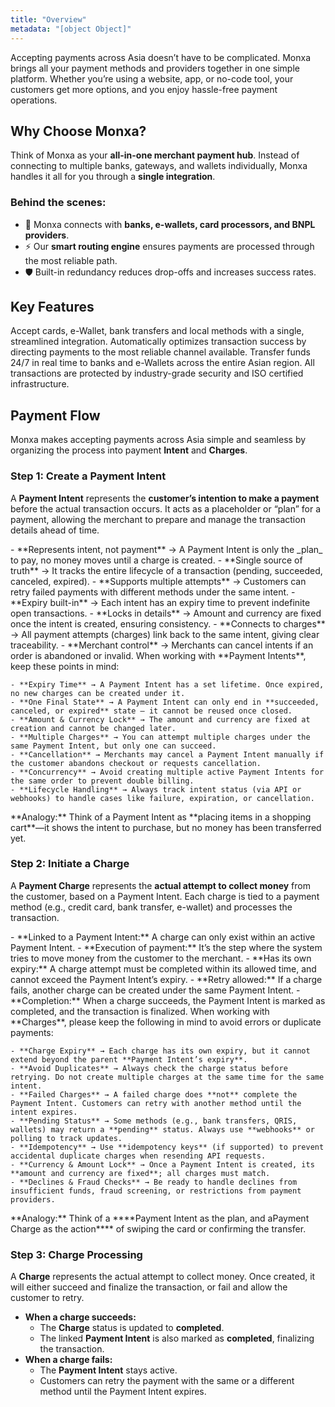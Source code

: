 ```yaml
---
title: "Overview"
metadata: "[object Object]"
---
```


Accepting payments across Asia doesn’t have to be complicated. Monxa brings all your payment methods and providers together in one simple platform. Whether you’re using a website, app, or no-code tool, your customers get more options, and you enjoy hassle-free payment operations.

## Why Choose Monxa?

Think of Monxa as your **all-in-one merchant payment hub**.
Instead of connecting to multiple banks, gateways, and wallets individually, Monxa handles it all for you through a **single integration**.

### Behind the scenes:

- 🔗 Monxa connects with **banks, e-wallets, card processors, and BNPL providers**.
- ⚡ Our **smart routing engine** ensures payments are processed through the most reliable path.
- 🛡️ Built-in redundancy reduces drop-offs and increases success rates.

## Key Features

<Columns cols={2}>
  <Card title="Seamless Processing" icon="water" iconType="solid" href="#">
    Accept cards, e-Wallet, bank transfers and local methods with a single, streamlined integration.
  </Card>
  <Card title="Smart Routing" icon="arrow-progress" iconType="solid" href="#">
    Automatically optimizes transaction success by directing payments to the most reliable channel available.
  </Card>
  <Card title="Instant Payouts" icon="gauge-max" iconType="solid" href="#">
    Transfer funds 24/7 in real time to banks and e-Wallets across the entire Asian region.
  </Card>
  <Card title="Secure & Compliant" icon="shield-check" iconType="solid" href="#">
    All transactions are protected by industry-grade security and ISO certified infrastructure.
  </Card>
</Columns>

## Payment Flow

Monxa makes accepting payments across Asia simple and seamless by organizing the process into payment **Intent** and **Charges**.

### Step 1: Create a Payment Intent

A **Payment Intent** represents the **customer’s intention to make a payment** before the actual transaction occurs. It acts as a placeholder or “plan” for a payment, allowing the merchant to prepare and manage the transaction details ahead of time.

<AccordionGroup>
  <Accordion title="Key Points" icon="star" iconType="solid">
    - **Represents intent, not payment** → A Payment Intent is only the _plan_ to pay, no money moves until a charge is created.
    - **Single source of truth** → It tracks the entire lifecycle of a transaction (pending, succeeded, canceled, expired).
    - **Supports multiple attempts** → Customers can retry failed payments with different methods under the same intent.
    - **Expiry built-in** → Each intent has an expiry time to prevent indefinite open transactions.
    - **Locks in details** → Amount and currency are fixed once the intent is created, ensuring consistency.
    - **Connects to charges** → All payment attempts (charges) link back to the same intent, giving clear traceability.
    - **Merchant control** → Merchants can cancel intents if an order is abandoned or invalid.
  </Accordion>
  <Accordion title="mportant Notes" icon="triangle-exclamation" iconType="solid">
    When working with **Payment Intents**, keep these points in mind:

    - **Expiry Time** → A Payment Intent has a set lifetime. Once expired, no new charges can be created under it.
    - **One Final State** → A Payment Intent can only end in **succeeded, canceled, or expired** state — it cannot be reused once closed.
    - **Amount & Currency Lock** → The amount and currency are fixed at creation and cannot be changed later.
    - **Multiple Charges** → You can attempt multiple charges under the same Payment Intent, but only one can succeed.
    - **Cancellation** → Merchants may cancel a Payment Intent manually if the customer abandons checkout or requests cancellation.
    - **Concurrency** → Avoid creating multiple active Payment Intents for the same order to prevent double billing.
    - **Lifecycle Handling** → Always track intent status (via API or webhooks) to handle cases like failure, expiration, or cancellation.
  </Accordion>
</AccordionGroup>

<Tip>
  **Analogy:** Think of a Payment Intent as **placing items in a shopping cart**—it shows the intent to purchase, but no money has been transferred yet.
</Tip>

### Step 2: Initiate a Charge

A **Payment Charge** represents the **actual attempt to collect money** from the customer, based on a Payment Intent. Each charge is tied to a payment method (e.g., credit card, bank transfer, e-wallet) and processes the transaction.

<AccordionGroup>
  <Accordion title="Key Points" icon="star" iconType="solid">
    - **Linked to a Payment Intent:** A charge can only exist within an active Payment Intent.
    - **Execution of payment:** It’s the step where the system tries to move money from the customer to the merchant.
    - **Has its own expiry:** A charge attempt must be completed within its allowed time, and cannot exceed the Payment Intent’s expiry.
    - **Retry allowed:** If a charge fails, another charge can be created under the same Payment Intent.
    - **Completion:** When a charge succeeds, the Payment Intent is marked as completed, and the transaction is finalized.
  </Accordion>
  <Accordion title="Important Notes" icon="triangle-exclamation">
    When working with **Charges**, please keep the following in mind to avoid errors or duplicate payments:

    - **Charge Expiry** → Each charge has its own expiry, but it cannot extend beyond the parent **Payment Intent’s expiry**.
    - **Avoid Duplicates** → Always check the charge status before retrying. Do not create multiple charges at the same time for the same intent.
    - **Failed Charges** → A failed charge does **not** complete the Payment Intent. Customers can retry with another method until the intent expires.
    - **Pending Status** → Some methods (e.g., bank transfers, QRIS, wallets) may return a **pending** status. Always use **webhooks** or polling to track updates.
    - **Idempotency** → Use **idempotency keys** (if supported) to prevent accidental duplicate charges when resending API requests.
    - **Currency & Amount Lock** → Once a Payment Intent is created, its **amount and currency are fixed**; all charges must match.
    - **Declines & Fraud Checks** → Be ready to handle declines from insufficient funds, fraud screening, or restrictions from payment providers.
  </Accordion>
</AccordionGroup>

<Tip>
  **Analogy:** Think of a ****Payment Intent as the plan, and aPayment Charge as the action****  of swiping the card or confirming the transfer.
</Tip>

### Step 3: Charge Processing

A **Charge** represents the actual attempt to collect money. Once created, it will either succeed and finalize the transaction, or fail and allow the customer to retry.

- **When a charge succeeds:**
  - The **Charge** status is updated to **completed**.
  - The linked **Payment Intent** is also marked as **completed**, finalizing the transaction.
- **When a charge fails:**
  - The **Payment Intent** stays active.
  - Customers can retry the payment with the same or a different method until the Payment Intent expires.
